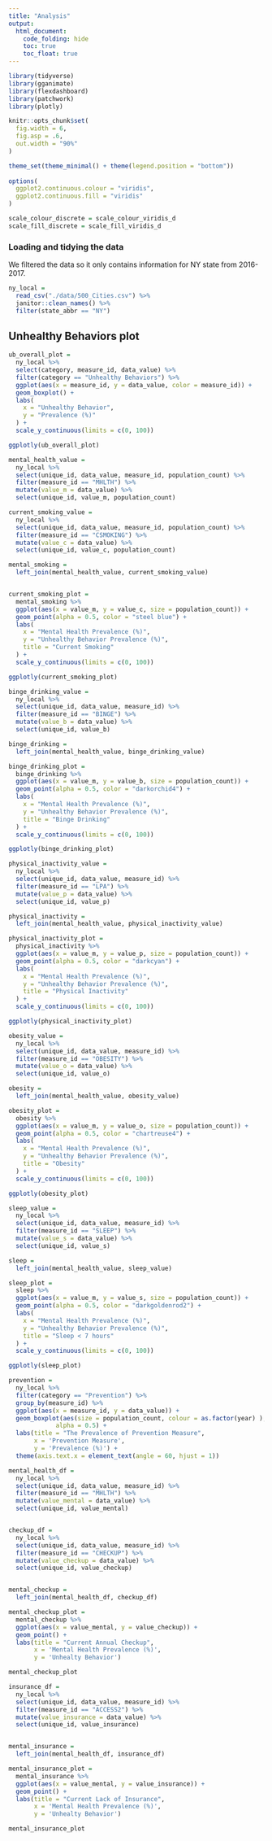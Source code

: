```yaml
---
title: "Analysis"
output: 
  html_document:
    code_folding: hide
    toc: true
    toc_float: true
---
```



```r
library(tidyverse)
library(gganimate)
library(flexdashboard)
library(patchwork)
library(plotly)

knitr::opts_chunk$set(
  fig.width = 6,
  fig.asp = .6,
  out.width = "90%"
)

theme_set(theme_minimal() + theme(legend.position = "bottom"))
          
options(
  ggplot2.continuous.colour = "viridis",
  ggplot2.continuous.fill = "viridis"
)

scale_colour_discrete = scale_colour_viridis_d
scale_fill_discrete = scale_fill_viridis_d

```


### Loading and tidying the data

We filtered the data so it only contains information for NY state from 2016-2017. 

```r
ny_local = 
  read_csv("./data/500_Cities.csv") %>% 
  janitor::clean_names() %>% 
  filter(state_abbr == "NY")
```

## Unhealthy Behaviors plot

```r
ub_overall_plot =
  ny_local %>% 
  select(category, measure_id, data_value) %>% 
  filter(category == "Unhealthy Behaviors") %>% 
  ggplot(aes(x = measure_id, y = data_value, color = measure_id)) +
  geom_boxplot() +
  labs(
    x = "Unhealthy Behavior",
    y = "Prevalence (%)"
  ) +
  scale_y_continuous(limits = c(0, 100))

ggplotly(ub_overall_plot)
```



```r
mental_health_value =
  ny_local %>%
  select(unique_id, data_value, measure_id, population_count) %>% 
  filter(measure_id == "MHLTH") %>% 
  mutate(value_m = data_value) %>% 
  select(unique_id, value_m, population_count)

current_smoking_value =
  ny_local %>%
  select(unique_id, data_value, measure_id, population_count) %>% 
  filter(measure_id == "CSMOKING") %>% 
  mutate(value_c = data_value) %>% 
  select(unique_id, value_c, population_count)

mental_smoking =
  left_join(mental_health_value, current_smoking_value)


current_smoking_plot =
  mental_smoking %>% 
  ggplot(aes(x = value_m, y = value_c, size = population_count)) +
  geom_point(alpha = 0.5, color = "steel blue") +
  labs(
    x = "Mental Health Prevalence (%)",
    y = "Unhealthy Behavior Prevalence (%)",
    title = "Current Smoking"
  ) +
  scale_y_continuous(limits = c(0, 100)) 

ggplotly(current_smoking_plot)
```


```r
binge_drinking_value =
  ny_local %>% 
  select(unique_id, data_value, measure_id) %>% 
  filter(measure_id == "BINGE") %>% 
  mutate(value_b = data_value) %>% 
  select(unique_id, value_b)

binge_drinking =
  left_join(mental_health_value, binge_drinking_value)

binge_drinking_plot =
  binge_drinking %>% 
  ggplot(aes(x = value_m, y = value_b, size = population_count)) +
  geom_point(alpha = 0.5, color = "darkorchid4") +
  labs(
    x = "Mental Health Prevalence (%)",
    y = "Unhealthy Behavior Prevalence (%)",
    title = "Binge Drinking"
  ) +
  scale_y_continuous(limits = c(0, 100))

ggplotly(binge_drinking_plot)
```

```r
physical_inactivity_value =
  ny_local %>% 
  select(unique_id, data_value, measure_id) %>% 
  filter(measure_id == "LPA") %>% 
  mutate(value_p = data_value) %>% 
  select(unique_id, value_p)

physical_inactivity =
  left_join(mental_health_value, physical_inactivity_value)

physical_inactivity_plot =
  physical_inactivity %>% 
  ggplot(aes(x = value_m, y = value_p, size = population_count)) +
  geom_point(alpha = 0.5, color = "darkcyan") +
  labs(
    x = "Mental Health Prevalence (%)",
    y = "Unhealthy Behavior Prevalence (%)",
    title = "Physical Inactivity"
  ) +
  scale_y_continuous(limits = c(0, 100))

ggplotly(physical_inactivity_plot)
```

```r
obesity_value =
  ny_local %>% 
  select(unique_id, data_value, measure_id) %>% 
  filter(measure_id == "OBESITY") %>% 
  mutate(value_o = data_value) %>% 
  select(unique_id, value_o)

obesity =
  left_join(mental_health_value, obesity_value)

obesity_plot =
  obesity %>% 
  ggplot(aes(x = value_m, y = value_o, size = population_count)) +
  geom_point(alpha = 0.5, color = "chartreuse4") +
  labs(
    x = "Mental Health Prevalence (%)",
    y = "Unhealthy Behavior Prevalence (%)",
    title = "Obesity"
  ) +
  scale_y_continuous(limits = c(0, 100))

ggplotly(obesity_plot)
```


```r
sleep_value =
  ny_local %>% 
  select(unique_id, data_value, measure_id) %>% 
  filter(measure_id == "SLEEP") %>% 
  mutate(value_s = data_value) %>% 
  select(unique_id, value_s)

sleep =
  left_join(mental_health_value, sleep_value)

sleep_plot =
  sleep %>% 
  ggplot(aes(x = value_m, y = value_s, size = population_count)) +
  geom_point(alpha = 0.5, color = "darkgoldenrod2") +
  labs(
    x = "Mental Health Prevalence (%)",
    y = "Unhealthy Behavior Prevalence (%)",
    title = "Sleep < 7 hours"
  ) +
  scale_y_continuous(limits = c(0, 100))

ggplotly(sleep_plot)
```



```r
prevention = 
  ny_local %>% 
  filter(category == "Prevention") %>% 
  group_by(measure_id) %>% 
  ggplot(aes(x = measure_id, y = data_value)) +
  geom_boxplot(aes(size = population_count, colour = as.factor(year) ),
             alpha = 0.5) +
  labs(title = "The Prevalence of Prevention Measure",
       x = 'Prevention Measure', 
       y = 'Prevalence (%)') +
  theme(axis.text.x = element_text(angle = 60, hjust = 1)) 

```




```r
mental_health_df = 
  ny_local %>% 
  select(unique_id, data_value, measure_id) %>% 
  filter(measure_id == "MHLTH") %>% 
  mutate(value_mental = data_value) %>% 
  select(unique_id, value_mental)


checkup_df =
  ny_local %>% 
  select(unique_id, data_value, measure_id) %>% 
  filter(measure_id == "CHECKUP") %>% 
  mutate(value_checkup = data_value) %>% 
  select(unique_id, value_checkup)


mental_checkup = 
  left_join(mental_health_df, checkup_df)

mental_checkup_plot = 
  mental_checkup %>% 
  ggplot(aes(x = value_mental, y = value_checkup)) +
  geom_point() +
  labs(title = "Current Annual Checkup",
       x = 'Mental Health Prevalence (%)', 
       y = 'Unhealty Behavior')

mental_checkup_plot

```

```r
insurance_df =
  ny_local %>% 
  select(unique_id, data_value, measure_id) %>% 
  filter(measure_id == "ACCESS2") %>% 
  mutate(value_insurance = data_value) %>% 
  select(unique_id, value_insurance)


mental_insurance = 
  left_join(mental_health_df, insurance_df)

mental_insurance_plot = 
  mental_insurance %>% 
  ggplot(aes(x = value_mental, y = value_insurance)) +
  geom_point() +
  labs(title = "Current Lack of Insurance",
       x = 'Mental Health Prevalence (%)', 
       y = 'Unhealty Behavior')

mental_insurance_plot

```

